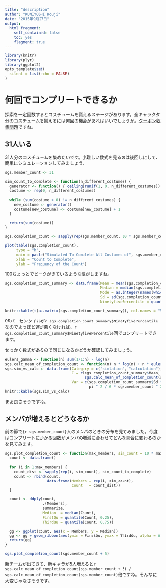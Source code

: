 ```yaml
---
title: "description"
author: "KUNIYOSHI Kouji"
date: "2015年9月27日"
output:
  html_fragment:
    self_contained: false
    toc: yes
    flagment: true
---
```


``` r
library(knitr)
library(plyr)
library(ggplot2)
opts_template$set(
  silent = list(echo = FALSE)
)
```

何回でコンプリートできるか
==========================

探索を一定回数するとコスチュームを貰えるステージがあります。全キャラクタ分のコスチュームを揃えるには何回の機会があればいいでしょうか。[クーポン収集問題](https://en.wikipedia.org/wiki/Coupon_collector%27s_problem)ですね。

31人いる
--------

31人分のコスチュームを集めたいです。小難しい数式を見るのは後回しにして、簡単にシミュレーションしてみましょう。

``` r
sgs.member_count <- 31

sim_count_to_complete <- function(n_different_costumes) {
  generator <- function() { ceiling(runif(1, 0, n_different_costumes)) }
  costume <- rep(0, n_different_costumes)
  
  while (sum(costume > 0) != n_different_costumes) {
    new_costume <- generator()
    costume[new_costume] <- costume[new_costume] + 1
  }
  
  return(sum(costume))
}

sgs.completion_count <- sapply(rep(sgs.member_count, 10 * sgs.member_count ^ 2), sim_count_to_complete)

plot(table(sgs.completion_count),
     type = "h",
     main = paste("Simulated To Complete All Costumes of", sgs.member_count, "Members"),
     xlab = "Count to Complete",
     ylab = "Frequency of the Count")
```

100ちょっとでピークがきているような気がしますね。

``` r
sgs.completion_count_summary <- data.frame(Mean = mean(sgs.completion_count),
                                           Median = median(sgs.completion_count),
                                           Mode = as.integer(names(which.max(table(sgs.completion_count)))),
                                           Sd = sd(sgs.completion_count),
                                           NinetyfivePercentile = quantile(sgs.completion_count, 0.95))

knitr::kable(t(as.matrix(sgs.completion_count_summary)), col.names = "Value")
```

95パーセンタイルが`r sgs.completion_count_summary$NinetyfivePercentile`なのでよっぽど運が悪くなければ、`r sgs.completion_count_summary$NinetyfivePercentile`回でコンプリートできます。

せっかく数式があるので同じになるかどうか確認してみましょう。

``` r
eulers_gamma <- function(n) sum(1/1:n) - log(n)
sgs.calc_mean_of_completion_count <- function(n) n * log(n) + n * eulers_gamma(n) + 0.5
sgs.sim_vs_calc <- data.frame(Category = c("simlation", "calculation"),
                              E = c(sgs.completion_count_summary$Mean,
                                    sgs.calc_mean_of_completion_count(sgs.member_count)),
                              Var = c(sgs.completion_count_summary$Sd ^ 2,
                                      pi ^ 2 / 6 * sgs.member_count ^ 2))
knitr::kable(sgs.sim_vs_calc)
```

まぁ良さそうですね。

メンバが増えるとどうなるか
--------------------------

前の節で`{r sgs.member_count}`人のメンバのときの分布を見てみました。今度はコンプリートにかかる回数がメンバの増減に合わせてどんな具合に変わるのかを見てみます。

``` r
sgs.plot_completion_count <- function(max_members, sim_count = 10 * max_members ^ 2) {
  count <- data.frame()
  
  for (i in 1:max_members) {
    count_dist <- sapply(rep(i, sim_count), sim_count_to_complete)
    count <- rbind(count,
                   data.frame(Members = rep(i, sim_count),
                              Count   = count_dist))
  }

  count <- ddply(count,
                 .(Members),
                 summarize,
                 Median  = median(Count),
                 FirstQu = quantile(Count, 0.25),
                 ThirdQu = quantile(Count, 0.75))

  gg <- ggplot(count, aes(x = Members, y = Median))
  gg <- gg + geom_ribbon(aes(ymin = FirstQu, ymax = ThirdQu, alpha = 0.2)) + geom_line()
  return(gg)
}

sgs.plot_completion_count(sgs.member_count + 5)
```

新チームが出てきて、新キャラが5人増えると`r sgs.calc_mean_of_completion_count(sgs.member_count + 5) / sgs.calc_mean_of_completion_count(sgs.member_count)`倍ですね。そんなに大変じゃなさそうです。
